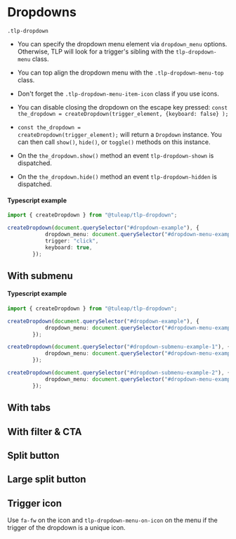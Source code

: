 
<Meta of={DropdownStories}/>

# Dropdowns

<code>.tlp-dropdown</code>

- You can specify the dropdown menu element via <code>dropdown_menu</code> options. Otherwise, TLP will look for a trigger's sibling with the <code>tlp-dropdown-menu</code> class.

- You can top align the dropdown menu with the <code>.tlp-dropdown-menu-top</code> class.

- Don't forget the <code>.tlp-dropdown-menu-item-icon</code> class if you use icons.

- You can disable closing the dropdown on the escape key pressed: `const the_dropdown = createDropdown(trigger_element, {keyboard: false} );`

- <code>const the_dropdown = createDropdown(trigger_element);</code> will return a <code>Dropdown</code> instance. You can then call <code>show()</code>, <code>hide()</code>, or <code>toggle()</code> methods on this instance.

- On the <code>the_dropdown.show()</code> method an event <code>tlp-dropdown-shown</code> is dispatched.

- On the <code>the_dropdown.hide()</code> method an event <code>tlp-dropdown-hidden</code> is dispatched.

<Canvas withToolbar={true} of={DropdownStories.Dropdown}></Canvas>

<Controls></Controls>

#### Typescript example

```typescript
import { createDropdown } from "@tuleap/tlp-dropdown";

createDropdown(document.querySelector("#dropdown-example"), {
            dropdown_menu: document.querySelector("#dropdown-menu-example"),
            trigger: "click",
            keyboard: true,
        });
```

## With submenu

<Canvas withToolbar={true} of={DropdownStories.WithSubmenu}></Canvas>

#### Typescript example

```typescript
import { createDropdown } from "@tuleap/tlp-dropdown";

createDropdown(document.querySelector("#dropdown-example"), {
            dropdown_menu: document.querySelector("#dropdown-menu-example"),
        });

createDropdown(document.querySelector("#dropdown-submenu-example-1"), {
            dropdown_menu: document.querySelector("#dropdown-menu-example-submenu-1"),
        });

createDropdown(document.querySelector("#dropdown-submenu-example-2"), {
            dropdown_menu: document.querySelector("#dropdown-menu-example-submenu-2"),
        });
```

## With tabs

<Canvas withToolbar={true} of={DropdownStories.WithTab}></Canvas>

## With filter & CTA

<Canvas withToolbar={true} of={DropdownStories.WithFilter}></Canvas>

## Split button

<Canvas withToolbar={true} of={DropdownStories.SplitButton}></Canvas>

## Large split button

<Canvas withToolbar={true} of={DropdownStories.LargeSplitButton}></Canvas>

## Trigger icon

Use <code>fa-fw</code> on the icon and <code>tlp-dropdown-menu-on-icon</code> on the menu if the trigger
of the dropdown is a unique icon.

<Canvas withToolbar={true} of={DropdownStories.UniqueIconTrigger}></Canvas>
